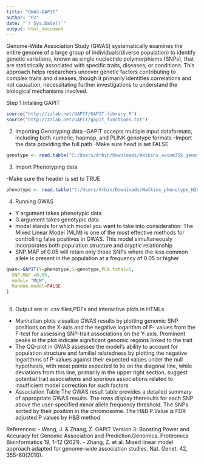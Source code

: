 ---
title: "GWAS-GAPIT"
author: "P2"
date: "`r Sys.Date()`"
output: html_document
---
Genome-Wide Association Study (GWAS) systematically examines the entire genome of a large group of individuals(diverse population) to identify genetic variations, known as single nucleotide polymorphisms (SNPs), that are statistically associated with specific traits, diseases, or conditions. This approach helps researchers uncover genetic factors contributing to complex traits and diseases, though it primarily identifies correlations and not causation, necessitating further investigations to understand the biological mechanisms involved.

Step 1:Intaliing GAPIT

```{r}
source("http://zzlab.net/GAPIT/GAPIT.library.R")
source("http://zzlab.net/GAPIT/gapit_functions.txt")
```


2. Importing Genotyping data
-GAPIT accepts multiple input dataformats, including both numeric, hapmap, and PLINK     genotype formats
-Import the data providing the full path
-Make sure head is set FALSE

```{r}
genotype <- read.table("C:/Users/Arbin/Downloads/Watkins_axiom35k_genotype_for_Tassel.hmp.txt", head = FALSE)

```

3. Import Phenotyping data

-Make sure the header is set to TRUE
```{r}
phenotype <- read.table("C:/Users/Arbin/Downloads/Watkins_phenotype_H2006_for_Tassel.txt", header = TRUE)
```

4. Running GWAS
- Y argument takes phenotypic data
- G argument takes genotypic data
- model stands for which model you want to take into consideration:
  The Mixed Linear Model (MLM) is one of the most effective methods for controlling false positives in GWAS. This model 
  simultaneously incorporates both population structure and cryptic relationship
- SNP.MAF of 0.05 will retain only those SNPs where the less common allele is present in the population at a frequency of 0.05 or higher

```{r}
gwas<-GAPIT(Y=phenotype,G=genotype,PCA.total=5,
  SNP.MAF =0.05,
  model= "MLM",
  Random.model=FALSE
)
  
```
5. Output are in .csv files,PDFs and interactive plots in HTMLs
- Manhattan plots visualize GWAS results by plotting genomic SNP positions on the X-axis and the negative logarithm of P- 
  values from the F-test for assessing SNP-trait associations on the Y-axis. Prominent peaks in the plot indicate 
  significant genomic regions linked to the trait
- The QQ-plot in GWAS assesses the model's ability to account for population structure and familial relatedness by plotting 
  the negative logarithms of P-values against their   expected values under the null hypothesis, with most points expected 
  to lie on the diagonal line, while deviations from this line, primarily in the upper right section,   suggest potential 
  trait associations and spurious associations related to insufficient   model correction for such factors
- Association Table
  The GWAS result table provides a detailed summary of appropriate GWAS results. The      rows display theresults for each 
  SNP above the user-specified minor allele frequency    threshold. The SNPs sorted by their
  position in the chromosome. The H&B P.Value is FDR adjusted P values by H&B method. 



References:
- Wang, J. & Zhang, Z. GAPIT Version 3: Boosting Power and Accuracy for Genomic Association and Prediction.Genomics. 
     Proteomics Bioinformatics 19, 1–12 (2021).
- Zhang, Z. et al. Mixed linear model approach adapted for genome-wide association studies. Nat. Genet. 42, 355–60(2010).
